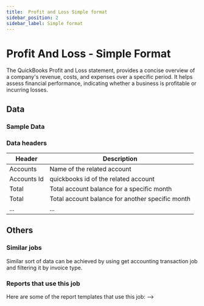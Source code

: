 ```yaml
---
title:  Profit and Loss Simple format
sidebar_position: 2
sidebar_label: Simple format
---
```

#  Profit And Loss - Simple Format


The QuickBooks Profit and Loss statement, provides a concise overview of a company's revenue, costs, and expenses over a specific period. It helps assess financial performance, indicating whether a business is profitable or incurring losses.

<AddJob
  template="scripts/gsheet/quickbooks/business_overview/pnl_simple_style.js"
/>


## Data

### Sample Data

<Gsheet
  src="https://docs.google.com/spreadsheets/d/1KWa16ZCTRUdIF7LXFQzgCaBXEze4fpGWaV77tc8Q_Y8/edit#gid=2134018633"
/>



### Data headers

| Header | Description |
|----|----|
| Accounts | Name of the related account |
| Accounts Id | quickbooks id of the related account |
| Total |  Total account balance for a specific month |
| Total |  Total account balance for another specific month |
| ... |  ...  |




## Others

### Similar jobs

Similar sort of data can be achieved by using get accounting transaction job and filtering it by invoice type. 

### Reports that use this job

Here are some of the report templates that use this job: 
-->